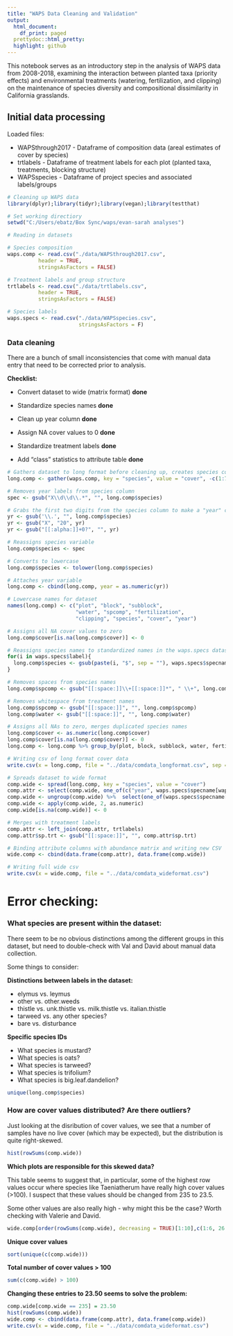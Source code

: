 ```yaml
---
title: "WAPS Data Cleaning and Validation"
output:
  html_document:
    df_print: paged
  prettydoc::html_pretty:
  highlight: github
---
```


This notebook serves as an introductory step in the analysis of WAPS data from 2008-2018, examining the interaction between planted taxa (priority effects) and environmental treatments (watering, fertilization, and clipping) on the maintenance of species diversity and compositional dissimilarity in California grasslands. 

## Initial data processing

Loaded files:

* WAPSthrough2017 - Dataframe of composition data (areal estimates of cover by species)
* trtlabels - Dataframe of treatment labels for each plot (planted taxa, treatments, blocking structure)
* WAPSspecies - Dataframe of project species and associated labels/groups

```r
# Cleaning up WAPS data
library(dplyr);library(tidyr);library(vegan);library(testthat)

# Set working directiory
setwd("C:/Users/ebatz/Box Sync/waps/evan-sarah analyses")

# Reading in datasets

# Species composition
waps.comp <- read.csv("./data/WAPSthrough2017.csv",
          header = TRUE,
          stringsAsFactors = FALSE)

# Treatment labels and group structure
trtlabels <- read.csv("./data/trtlabels.csv",
          header = TRUE,
          stringsAsFactors = FALSE)

# Species labels
waps.specs <- read.csv("./data/WAPSspecies.csv", 
                       stringsAsFactors = F)
```

### Data cleaning

There are a bunch of small inconsistencies that come with manual data entry that need to be corrected prior to analysis.

__Checklist:__  

* Convert dataset to wide (matrix format) __done__

* Standardize species names __done__

* Clean up year column __done__

* Assign NA cover values to 0 __done__

* Standardize treatment labels __done__

* Add "class" statistics to attribute table __done__

```r
# Gathers dataset to long format before cleaning up, creates species column
long.comp <- gather(waps.comp, key = "species", value = "cover", -c(1:7))

# Removes year labels from species column
spec <- gsub("X\\d\\d\\.*", "", long.comp$species)

# Grabs the first two digits from the species column to make a "year" column
yr <- gsub('\\.', "", long.comp$species)
yr <- gsub("X", "20", yr)
yr <- gsub("[[:alpha:]]+0?", "", yr)

# Reassigns species variable
long.comp$species <- spec

# Converts to lowercase
long.comp$species <- tolower(long.comp$species)

# Attaches year variable
long.comp <- cbind(long.comp, year = as.numeric(yr))

# Lowercase names for dataset
names(long.comp) <- c("plot", "block", "subblock",
                      "water", "spcomp", "fertilization",
                      "clipping", "species", "cover", "year")

# Assigns all NA cover values to zero
long.comp$cover[is.na(long.comp$cover)] <- 0
```

```r
# Reassigns species names to standardized names in the waps.specs dataset
for(i in waps.specs$label){
  long.comp$species <- gsub(paste(i, "$", sep = ""), waps.specs$specname[waps.specs$label == i], long.comp$species)
}

# Removes spaces from species names
long.comp$spcomp <- gsub("[[:space:]]\\+[[:space:]]*", " \\+", long.comp$spcomp)

# Removes whitespace from treatment names
long.comp$spcomp <- gsub("[[:space:]]", "", long.comp$spcomp)
long.comp$water <- gsub("[[:space:]]", "", long.comp$water)

# Assigns all NAs to zero, merges duplicated species names
long.comp$cover <- as.numeric(long.comp$cover)
long.comp$cover[is.na(long.comp$cover)] <- 0
long.comp <- long.comp %>% group_by(plot, block, subblock, water, fertilization, species, year) %>% summarise(cover = sum(cover))

# Writing csv of long format cover data
write.csv(x = long.comp, file = "../data/comdata_longformat.csv", sep =",")
```

```r
# Spreads dataset to wide format
comp.wide <- spread(long.comp, key = "species", value = "cover")
comp.attr <- select(comp.wide, one_of(c("year", waps.specs$specname[waps.specs$type == "class"])))
comp.wide <- ungroup(comp.wide) %>%  select(one_of(waps.specs$specname[waps.specs$type != "class"]))
comp.wide <- apply(comp.wide, 2, as.numeric)
comp.wide[is.na(comp.wide)] <- 0

# Merges with treatment labels
comp.attr <- left_join(comp.attr, trtlabels)
comp.attr$sp.trt <- gsub("[[:space:]]", "", comp.attr$sp.trt)

# Binding attribute columns with abundance matrix and writing new CSV
wide.comp <- cbind(data.frame(comp.attr), data.frame(comp.wide))

# Writing full wide csv
write.csv(x = wide.comp, file = "../data/comdata_wideformat.csv")
```

# Error checking:

### What species are present within the dataset:

There seem to be no obvious distinctions among the different groups in this dataset, but need to double-check with Val and David about manual data collection.  

Some things to consider:

__Distinctions between labels in the dataset:__ 

* elymus vs. leymus 
* other vs. other.weeds 
* thistle vs. unk.thistle vs. milk.thistle vs. italian.thistle
* tarweed vs. any other species?
* bare vs. disturbance

__Specific species IDs__

* What species is mustard? 
* What species is oats? 
* What species is tarweed? 
* What species is trifolium? 
* What species is big.leaf.dandelion? 

```r
unique(long.comp$species)
```

### How are cover values distributed? Are there outliers?

Just looking at the disribution of cover values, we see that a number of samples have no live cover (which may be expected), but the distribution is quite right-skewed.

```r
hist(rowSums(comp.wide))
```

__Which plots are responsible for this skewed data?__

This table seems to suggest that, in particular, some of the highest row values occur where species like Taeniatherum have really high cover values (>100). I suspect that these values should be changed from 235 to 23.5. 

Some other values are also really high - why might this be the case? Worth checking with Valerie and David.

```r
wide.comp[order(rowSums(comp.wide), decreasing = TRUE)[1:10],c(1:6, 26:ncol(wide.comp))]
```

__Unique cover values__
```r
sort(unique(c(comp.wide)))
```

__Total number of cover values > 100__ 
```r
sum(c(comp.wide) > 100)
```

__Changing these entries to 23.50 seems to solve the problem:__
```r
comp.wide[comp.wide == 235] = 23.50
hist(rowSums(comp.wide))
wide.comp <- cbind(data.frame(comp.attr), data.frame(comp.wide))
write.csv(x = wide.comp, file = "../data/comdata_wideformat.csv")
```

